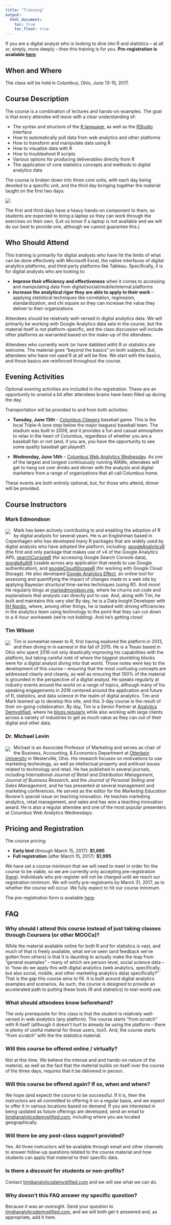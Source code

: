 ```yaml
---
title: "Training"
output: 
  html_document:
    toc: true
    toc_float: true
---
```


If you are a digital analyst who is looking to dive into R and statistics -- at all or, simply, more deeply -- then this training is for you. **Pre-registration is available [here](https://goo.gl/forms/dxUo02OVlg68gLOS2)**.

## When and Where
The class will be held in Columbus, Ohio, June 13-15, 2017.

## Course Description
The course is a combination of lectures and hands-on examples. The goal is that every attendee will leave with a clear understanding of:

* The syntax and structure of the [R language](https://cran.r-project.org/), as well as the [RStudio](https://www.rstudio.com/) interface
* How to automatically pull data from web analytics and other platforms
* How to transform and manipulate data using R
* How to visualize data with R
* How to troubleshoot R scripts
* Various options for producing deliverables directly from R
* The application of core statistics concepts and methods to digital analytics data

The course is broken down into three core units, with each day being devoted to a specific unit, and the third day bringing together the material taught on the first two days:

![](images/3day_class.png)

The first and third days have a heavy hands-on component to them, so students are expected to bring a laptop so they can work through the exercises on their own. (Let us know if a laptop is not available and we will do our best to provide one, although we cannot guarantee this.)

## Who Should Attend

This training is primarily for digital analysts who have hit the limits of what can be done effectively with Microsoft Excel, the native interfaces of digital analytics platforms, and third party platforms like Tableau. Specifically, it is for digital analysts who are looking to:

* **Improve their efficiency and effectiveness** when it comes to accessing and manipulating data from digital/social/mobile/internal platforms
* **Increase the analytical rigor they are able to apply to their work** -- applying statistical techniques like correlation, regression, standardization, and chi square so they can increase the value they deliver to their organizations

Attendees should be relatively well-versed in digital analytics data. We will primarily be working with Google Analytics data sets in the course, but the material itself is not platform-specific, and the class discussion will include other platforms as warranted based on the make-up of the attendees.

Attendees who currently work (or have dabbled with) R or statistics are welcome. The material goes “beyond the basics” on both subjects. But, attendees who have not used R at all will be fine. We start with the basics, and those basics are reinforced throughout the course.

## Evening Activities
Optional evening activities are included in the registration. These are an opportunity to unwind a bit after attendees brains have been filled up during the day.

Transportation will be provided to and from both activities:

* **Tuesday, June 13th** -- [Columbus Clippers](http://www.milb.com/index.jsp?sid=t445) baseball game. This is the local Triple-A (one step below the major leagues) baseball team. The stadium was built in 2009, and it provides a fun and casual atmosphere to relax in the heart of Columbus, regardless of whether you are a baseball fan or not (and, if you are, you have the opportunity to see some quality baseball get played!).

* **Wednesday, June 14th** -- [Columbus Web Analytics Wednesday](http://cbuswaw.com). As one of the largest and longest continuously running WAWs, attendees will get to hang out over drinks and dinner with the analysts and digital marketers from a range of organizations that all call Columbus home.

These events are both entirely optional, but, for those who attend, dinner will be provided.

## Course Instructors 

### Mark Edmondson

<img src="images/edmondsonHead_2.jpg" style="float: left; margin: 5px 10px 0 0">

Mark has been actively contributing to and enabling the adoption of R by digital analysts for several years. He is an Englishman based in Copenhagen who has developed many R packages that are widely used by digital analysts who have adopted the platform, including: [googleAnalyticsR](http://code.markedmondson.me/googleAnalyticsR/) (the first and only package that makes use of v4 of the Google Analytics API), [searchConsoleR](http://code.markedmondson.me/searchConsoleR/) (for accessing Google Search Console data), [googleAuthR](http://code.markedmondson.me/googleAuthR/) (usable across any application that needs to use Google authentication), and [googleCloudStorageR](http://code.markedmondson.me/googleCloudStorageR/) (for working with Google Cloud Storage). He also developed [Google Analytics Effect](http://markedmondson.me/how-i-made-ga-effect-creating-an-online-statistics-dashboard-using-reais), an online tool for assessing and quantifying the impact of changes made to a web site by applying Bayesian structural time-series techniques (using R!). And more! He regularly blogs at [markedmondson.me](http://markedmondson.me), where he churns out code and explanations that analysts can directly put to use. And, along with Tim, he built and maintains this very site! By day, he is a Data Insight Developer with [IIH Nordic](http://iihnordic.com/), where, among other things, he is tasked with driving efficiencies in the analytics team using technology to the point that they can cut down to a 4-hour workweek (we’re not kidding). And he’s getting close!

### Tim Wilson

<img src="images/wilsonHead_2.jpg" style="float: left; margin: 5px 10px 0 0">

Tim is somewhat newer to R, first having explored the platform in 2013, and then diving in in earnest in the fall of 2015. He is a Texan based in Ohio who spent 2016 not only drastically improving his capabilities with the platform, but taking careful note of where the biggest stumbling blocks were for a digital analyst diving into that world. Those notes were key to the development of this course -- ensuring that the most confusing concepts are addressed clearly and cleanly, as well as ensuring that 100% of the material is grounded in the perspective of a digital analyst. He speaks regularly at industry events around the world on a range of topics, although many of his speaking engagements in 2016 centered around the application and future of R, statistics, and data science in the realm of digital analytics. Tim and Mark teamed up to develop this site, and this 3-day course is the result of their on-going collaboration. By day, Tim is a Senior Partner at [Analytics Demystified](http://analyticsdemystified.com), where he [blogs regularly](http://tim.analyticsdemystified.com) while also working with large clients across a variety of industries to get as much value as they can out of their digital and other data.

### Dr. Michael Levin

<img src="images/levinHead.jpg" style="float: left; margin: 5px 10px 0 0">

Michael is an Associate Professor of Marketing and serves as chair of the Business, Accounting, & Economics Department at [Otterbein University](http://otterbein.edu) in Westerville, Ohio. His research focuses on motivations to use marketing technology, as well as intellectual property and antitrust issues related to technology and retail. He has published in several journals, including _International Journal of Retail and Distribution Management_, _Journal of Business Research_, and the _Journal of Personal Selling and Sales Management_, and he has presented at several management and marketing conferences. He served as the editor for the _Marketing Education Review's_ special issue on teaching innovation. He teaches marketing analytics, retail management, and sales and has won a teaching innovation award. He is also a regular attendee and one of the most popular presenters at Columbus Web Analytics Wednesdays. 

## Pricing and Registration

The course pricing:

* **Early bird** (through March 15, 2017): **$1,695**
* **Full registration** (after March 15, 2017): **$1,995**

We have set a course minimum that we will need to meet in order for the course to be viable, so we are currently only accepting pre-registration ([here](https://goo.gl/forms/dxUo02OVlg68gLOS2)). Individuals who pre-register will not be charged until we reach our registration minimum. We will notify pre-registrants by March 31, 2017, as to whether the course will occur. We fully expect to hit our course minimum.

The pre-registration form is available [here](https://goo.gl/forms/dxUo02OVlg68gLOS2).

## FAQ

### Why should I attend this course instead of just taking classes through Coursera (or other MOOCs)?
While the material available online for both R and for statistics is vast, and much of that is freely available, what we’ve seen (and feedback we’ve gotten from others) is that it is daunting to actually make the leap from “general examples” -- many of which are person-level, social science data -- to “how do we apply this with digital analytics (web analytics, specifically, but also social, mobile, and other marketing analytics data) specifically?” That is the gap this course aims to fill. It is built around digital analytics examples and scenarios. As such, the course is designed to provide an accelerated path to putting these tools (R and statistics) to real-world use.

### What should attendees know beforehand?
The only prerequisite for this class is that the student is relatively well-versed in web analytics (any platform). The course starts “from scratch” with R itself (although it doesn’t hurt to already be using the platform -- there is plenty of useful material for those users, too!). And, the course starts “from scratch” with the the statistics material. 

### Will this course be offered online / virtually?
Not at this time. We believe the intense and and hands-on nature of the material, as well as the fact that the material builds on itself over the course of the three days, requires that it be delivered in person.

### Will this course be offered again? If so, when and where?
We hope (and expect) the course to be successful. If it is, then the instructors are all committed to offering it on a regular basis, and we expect to offer it in various locations based on demand. If you are interested in being updated as future offerings are developed, send an email to [tim@analyticsdemystified.com](mailto:tim@analyticsdemystified.com), including where you are located geographically.

### Will there be any post-class support provided?
Yes. All three instructors will be available through email and other channels to answer follow-up questions related to the course material and how students can apply that material to their specific data.

### Is there a discount for students or non-profits?
Contact [tim@analyticsdemystified.com](mailto:tim@analyticsdemystified.com) and we will see what we can do.

### Why doesn’t this FAQ answer my specific question?
Because it was an oversight. Send your question to [tim@analyticsdemystified.com](mailto:tim@analyticsdemystified.com), and we will both get it answered and, as appropriate, add it here.



